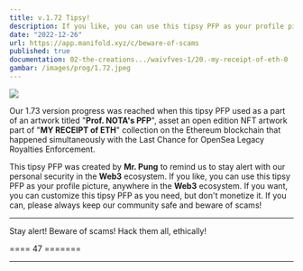```yaml
---
title: v.1.72 Tipsy!​
description: If you like, you can use this tipsy PFP as your profile picture, anywhere in the Web3 ecosystem. If you want, you can customize this tipsy PFP as you need, but don't monetize it.
date: "2022-12-26"
url: https://app.manifold.xyz/c/beware-of-scams
published: true
documentation: 02-the-creations.../waivfves-1/20.-my-receipt-of-eth-0
gambar: /images/prog/1.72.jpeg
---
```


[![](/images/prog/1.72.jpeg)](/images/prog/1.72.jpeg)

Our 1.73 version progress was reached when this tipsy PFP used as a part of an artwork titled "**Prof. NOTA's PFP**", asset an open edition NFT artwork part of "**MY RECEIPT of ETH**" collection on the Ethereum blockchain that happened simultaneously with the Last Chance for OpenSea Legacy Royalties Enforcement.

This tipsy PFP was created by **Mr. Pung** to remind us to stay alert with our personal security in the **Web3** ecosystem. If you like, you can use this tipsy PFP as your profile picture, anywhere in the **Web3** ecosystem. If you want, you can customize this tipsy PFP as you need, but don't monetize it. If you can, please always keep our community safe and beware of scams!

---

Stay alert! Beware of scams! Hack them all, ethically!

==== 47 =======

---

